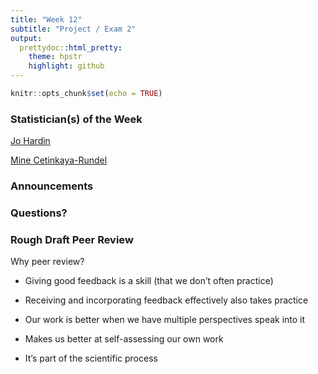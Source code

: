 ```yaml
---
title: "Week 12"
subtitle: "Project / Exam 2"
output: 
  prettydoc::html_pretty:
    theme: hpstr
    highlight: github
---
```


```r
knitr::opts_chunk$set(echo = TRUE)
```

### Statistician(s) of the Week

[Jo Hardin](https://hardin47.netlify.app/about/)

[Mine Cetinkaya-Rundel](https://mine-cr.com)

<!-- ### Thursday announcements -->

<!-- -   Due now: Rough draft .zip uploaded to Google Drive -->

<!-- -   WEEK 13 (AFTER THANKSGIVING) -->

<!--     -   For Tuesday class-time: Read two assigned rough drafts -->

<!--         -   Group 1 (Avery & Rachel) - read Groups 2 & 3 -->

<!--         -   Group 2 (Evan & Jason) - read Groups 3 & 4 -->

<!--         -   Group 3 (Dat & Leon) - read Groups 1 & 4 -->

<!--         -   Group 4 (Angie & Caylee) - read Groups 2 & 5 -->

<!--         -   Group 5 (Enzo & Lauren) - read Groups 1 & 2 -->

<!--     -   For Thursday class-time: Prep Quiz 13 (10 min lecture, then 3 Prep Activities with Shiny Apps) -->

<!--     -   Any last stats experience points (5 total for semester) due Thursday -->

<!-- -   Today: -->

<!--     -   wrap up Lab corrections together -->

<!--     -   Mini-lecture on communicating results part 2 -->

<!--     -   I like / I wish data viz activity -->

<!--     -   Start brainstorming / drafting poster design -->

<!-- +--------------+--------------------------------------+---------------------------------------------+ -->
<!-- |              | Tue in-class                         | Thur in-class                               | -->
<!-- +==============+======================================+=============================================+ -->
<!-- | Week 12      | Communicating Results Part 1 (no AE) | Communicating Results Part 2 (no Lab)       | -->
<!-- +--------------+--------------------------------------+---------------------------------------------+ -->
<!-- | Week 13      | Peer Review                          | Shiny Apps (Lab 09)                         | -->
<!-- +--------------+--------------------------------------+---------------------------------------------+ -->
<!-- | Week 14      | Poster work session                  | Poster peer review                          | -->
<!-- +--------------+--------------------------------------+---------------------------------------------+ -->
<!-- | Week 15      |                                      | Poster presentations - invite your friends! | -->
<!-- +--------------+--------------------------------------+---------------------------------------------+ -->

### Announcements

<!-- ### ![](images/ms_stem.png) -->

<!-- ![](images/Stats%20talk.PNG) -->

<!-- -   2 extra credit points on your final project (b/c relevant to communicating data!) -->

<!-- -   Attending grad info session could be 1 stats experience point -->

<!-- -   Register for Putnam Exam! Saturday, December 1. Talk to Dr. Mathews. -->

<!-- -   THIS WEEK -->

<!--     -   Rough drafts due Thursday by classtime! Upload .zip to Google Drive -->

<!--     -   BEFORE CLASS THURSDAY: Watch 2 YouTube videos on Perusall (see note about starting partway through video 1) -->

<!-- +--------------+--------------------------------------+---------------------------------------------+ -->
<!-- |              | Tue in-class                         | Thur in-class                               | -->
<!-- +==============+======================================+=============================================+ -->
<!-- | Week 12      | Communicating Results Part 1 (no AE) | Communicating Results Part 2 (no Lab)       | -->
<!-- +--------------+--------------------------------------+---------------------------------------------+ -->
<!-- | Week 13      | Peer Review                          | Shiny Apps (Lab 09)                         | -->
<!-- +--------------+--------------------------------------+---------------------------------------------+ -->
<!-- | Week 14      | Poster work session                  | Poster peer review                          | -->
<!-- +--------------+--------------------------------------+---------------------------------------------+ -->
<!-- | Week 15      |                                      | Poster presentations - invite your friends! | -->
<!-- +--------------+--------------------------------------+---------------------------------------------+ -->

### Questions?

### Rough Draft Peer Review

Why peer review?

-   Giving good feedback is a skill (that we don't often practice)

-   Receiving and incorporating feedback effectively also takes practice

-   Our work is better when we have multiple perspectives speak into it

-   Makes us better at self-assessing our own work

-   It's part of the scientific process

<!-- Logistics: -->

<!-- -   (15 mins) In your project groups, discuss assigned paper and fill out the "SHORT Rough Draft Peer Feedback - Group X" form in the shared [Google Drive folder](https://drive.google.com/drive/folders/190TgJca5qleOGoQQMJ6IbLj_RbSRKtOE?usp=share_link) (located in the folder of the group you're reviewing) -->

<!-- -   (15 mins) Pair up with the group and exchange feedback (\~7 mins per group) -->

<!-- -   Remainder of class will be spent on working on your FORMAL review (this is graded and counts towards your final project grade!) -->

<!-- +---------------+--------------------+ -->
<!-- |               | Group pairings     | -->
<!-- +===============+====================+ -->
<!-- | Session 1     | Group 1 & Group 3  | -->
<!-- |               |                    | -->
<!-- |               | Group 2 & Group 4  | -->
<!-- |               |                    | -->
<!-- |               | Group 5 & Dr. Fitz | -->
<!-- +---------------+--------------------+ -->

<!-- For the group you did NOT already exchange feedback with, you will write up a FORMAL peer review -->

<!-- -   Group 1 formally reviews Group 2 -->
<!-- -   Group 2 formally reviews Group 3 -->
<!-- -   Group 3 formally reviews Group 4 -->
<!-- -   Group 4 formally reviews Group 5 -->
<!-- -   Group 5 formally reviews Group 1 -->

<!-- Your formal review will include: -->

<!-- -   FORMAL evaluation rubric filled out (Written report section ONLY) (in the folder of the group you're reviewing) -->
<!-- -   A brief write-up (\~1 page) highlighting the following: -->
<!--     -   A summary of the research questions, data context, and findings, as you understand them -->
<!--     -   Brief comments on strengths of the paper -->
<!--     -   Constructive criticism, raising questions / points of confusion, and outlining what needs to be changed/improved in order for the report to be exemplary -->

<!-- The constructive criticism should make up the bulk of the 1-page review. Remember: the goal is to help them IMPROVE the work. You should NOT simply tell them it's wonderful, and you should NOT simply criticize without offering concrete suggestions for HOW to improve. -->
